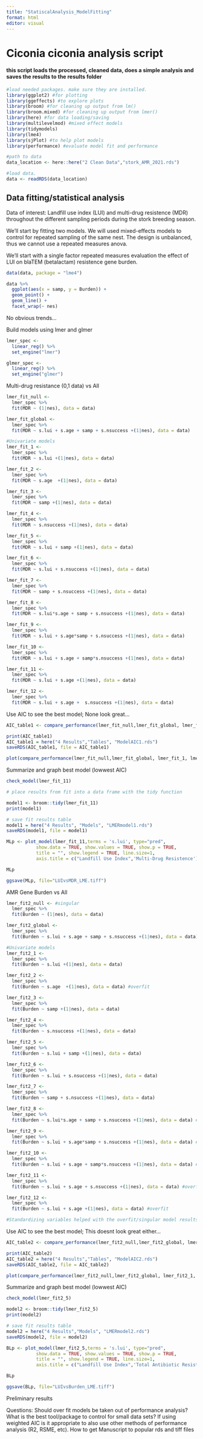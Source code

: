 ```yaml
---
title: "StatiscalAnalysis_ModelFitting"
format: html
editor: visual
---
```


# Ciconia ciconia analysis script

#### this script loads the processed, cleaned data, does a simple analysis and saves the results to the results folder

```r
#load needed packages. make sure they are installed.
library(ggplot2) #for plotting
library(ggeffects) #to explore plots  
library(broom) #for cleaning up output from lm()
library(broom.mixed) #for cleaning up output from lmer()
library(here) #for data loading/saving
library(multilevelmod) #mixed effect models
library(tidymodels)
library(lme4)
library(sjPlot) #to help plot models
library(performance) #evaluate model fit and performance

#path to data
data_location <- here::here("2 Clean Data","stork_AMR_2021.rds")

#load data. 
data <- readRDS(data_location)
```

## Data fitting/statistical analysis

Data of interest: Landfill use index (LUI) and multi-drug resistence (MDR) throughout the different sampling periods during the stork breeding season.

We'll start by fitting two models. We will used mixed-effects models to control for repeated sampling of the same nest. The design is unbalanced, thus we cannot use a repeated measures anova.

We'll start with a single factor repeated measures evaluation the effect of LUI on blaTEM (betalactam) resistence gene burden.

```r
data(data, package = "lme4")

data %>% 
  ggplot(aes(x = samp, y = Burden)) + 
  geom_point() + 
  geom_line() +
  facet_wrap(~ nes) 
```

No obvious trends...

Build models using lmer and glmer

```r
lmer_spec <- 
  linear_reg() %>% 
  set_engine("lmer")

glmer_spec <- 
  linear_reg() %>% 
  set_engine("glmer")

```

Multi-drug resistance (0,1 data) vs All

```r
lmer_fit_null <- 
  lmer_spec %>% 
  fit(MDR ~ (1|nes), data = data)

lmer_fit_global <- 
  lmer_spec %>% 
  fit(MDR ~ s.lui + s.age + samp + s.nsuccess +(1|nes), data = data)

#Univariate models
lmer_fit_1 <- 
  lmer_spec %>% 
  fit(MDR ~ s.lui +(1|nes), data = data)

lmer_fit_2 <- 
  lmer_spec %>% 
  fit(MDR ~ s.age  +(1|nes), data = data)

lmer_fit_3 <- 
  lmer_spec %>% 
  fit(MDR ~ samp +(1|nes), data = data)

lmer_fit_4 <- 
  lmer_spec %>% 
  fit(MDR ~ s.nsuccess +(1|nes), data = data)

lmer_fit_5 <- 
  lmer_spec %>% 
  fit(MDR ~ s.lui + samp +(1|nes), data = data)

lmer_fit_6 <- 
  lmer_spec %>% 
  fit(MDR ~ s.lui + s.nsuccess +(1|nes), data = data)

lmer_fit_7 <- 
  lmer_spec %>% 
  fit(MDR ~ samp + s.nsuccess +(1|nes), data = data)

lmer_fit_8 <- 
  lmer_spec %>% 
  fit(MDR ~ s.lui*s.age + samp + s.nsuccess +(1|nes), data = data)

lmer_fit_9 <- 
  lmer_spec %>% 
  fit(MDR ~ s.lui + s.age*samp + s.nsuccess +(1|nes), data = data)

lmer_fit_10 <- 
  lmer_spec %>% 
  fit(MDR ~ s.lui + s.age + samp*s.nsuccess +(1|nes), data = data)

lmer_fit_11 <- 
  lmer_spec %>% 
  fit(MDR ~ s.lui + s.age +(1|nes), data = data)

lmer_fit_12 <- 
  lmer_spec %>% 
  fit(MDR ~ s.lui + s.age +  s.nsuccess +(1|nes), data = data)
```

Use AIC to see the best model; None look great...

```r
AIC_table1 <- compare_performance(lmer_fit_null,lmer_fit_global, lmer_fit_1, lmer_fit_2, lmer_fit_3, lmer_fit_4, lmer_fit_5, lmer_fit_6, lmer_fit_7, lmer_fit_8, lmer_fit_9, lmer_fit_10, lmer_fit_11, lmer_fit_12)

print(AIC_table1)
AIC_table1 = here("4 Results","Tables", "ModelAIC1.rds")
saveRDS(AIC_table1, file = AIC_table1)

plot(compare_performance(lmer_fit_null,lmer_fit_global, lmer_fit_1, lmer_fit_2, lmer_fit_3, lmer_fit_4, lmer_fit_5, lmer_fit_6, lmer_fit_7, lmer_fit_8, lmer_fit_9, lmer_fit_10, lmer_fit_11, lmer_fit_12, rank = TRUE))
```

Summarize and graph best model (lowwest AIC)

```r
check_model(lmer_fit_11)

# place results from fit into a data frame with the tidy function

model1 <- broom::tidy(lmer_fit_11)
print(model1)

# save fit results table  
model1 = here("4 Results", "Models", "LMERmodel1.rds")
saveRDS(model1, file = model1)

MLp <- plot_model(lmer_fit_11,terms = 's.lui', type="pred", 
           show.data = TRUE, show.values = TRUE, show.p = TRUE,
           title = "", show.legend = TRUE, line.size=1,
           axis.title = c("Landfill Use Index",'Multi-Drug Resistence'))

MLp

ggsave(MLp, file="LUIvsMDR_LME.tiff")
```

AMR Gene Burden vs All

```r
lmer_fit2_null <- #singular
  lmer_spec %>% 
  fit(Burden ~ (1|nes), data = data)

lmer_fit2_global <- 
  lmer_spec %>% 
  fit(Burden ~ s.lui + s.age + samp + s.nsuccess +(1|nes), data = data) #overfit

#Univariate models
lmer_fit2_1 <- 
  lmer_spec %>% 
  fit(Burden ~ s.lui +(1|nes), data = data)

lmer_fit2_2 <- 
  lmer_spec %>% 
  fit(Burden ~ s.age  +(1|nes), data = data) #overfit

lmer_fit2_3 <- 
  lmer_spec %>% 
  fit(Burden ~ samp +(1|nes), data = data)

lmer_fit2_4 <- 
  lmer_spec %>% 
  fit(Burden ~ s.nsuccess +(1|nes), data = data)

lmer_fit2_5 <- 
  lmer_spec %>% 
  fit(Burden ~ s.lui + samp +(1|nes), data = data)

lmer_fit2_6 <- 
  lmer_spec %>% 
  fit(Burden ~ s.lui + s.nsuccess +(1|nes), data = data)

lmer_fit2_7 <- 
  lmer_spec %>% 
  fit(Burden ~ samp + s.nsuccess +(1|nes), data = data)

lmer_fit2_8 <- 
  lmer_spec %>% 
  fit(Burden ~ s.lui*s.age + samp + s.nsuccess +(1|nes), data = data) #overfit

lmer_fit2_9 <- 
  lmer_spec %>% 
  fit(Burden ~ s.lui + s.age*samp + s.nsuccess +(1|nes), data = data) #overfit

lmer_fit2_10 <- 
  lmer_spec %>% 
  fit(Burden ~ s.lui + s.age + samp*s.nsuccess +(1|nes), data = data) #overfit

lmer_fit2_11 <- 
  lmer_spec %>% 
  fit(Burden ~ s.lui + s.age + s.nsuccess +(1|nes), data = data) #overfit

lmer_fit2_12 <- 
  lmer_spec %>% 
  fit(Burden ~ s.lui + s.age +(1|nes), data = data) #overfit

#Standardizing variables helped with the overfit/singular model results
```

Use AIC to see the best model; This doesnt look great either...

```r
AIC_table2 <- compare_performance(lmer_fit2_null,lmer_fit2_global, lmer_fit2_1, lmer_fit2_2, lmer_fit2_3, lmer_fit2_4, lmer_fit2_5, lmer_fit2_6, lmer_fit2_7, lmer_fit2_8, lmer_fit2_9, lmer_fit2_10, lmer_fit2_11, lmer_fit2_12)

print(AIC_table2)
AIC_table2 = here("4 Results","Tables", "ModelAIC2.rds")
saveRDS(AIC_table2, file = AIC_table2)

plot(compare_performance(lmer_fit2_null,lmer_fit2_global, lmer_fit2_1, lmer_fit2_2, lmer_fit2_3, lmer_fit2_4, lmer_fit2_5, lmer_fit2_6, lmer_fit2_7, lmer_fit2_8, lmer_fit2_9, lmer_fit2_10, lmer_fit2_11, lmer_fit2_12, rank = TRUE))
```

Summarize and graph best model (lowwest AIC)

```r
check_model(lmer_fit2_5)

model2 <- broom::tidy(lmer_fit2_5)
print(model2)

# save fit results table  
model2 = here("4 Results","Models", "LMERmodel2.rds")
saveRDS(model2, file = model2)

BLp <- plot_model(lmer_fit2_5,terms = 's.lui', type="pred", 
           show.data = TRUE, show.values = TRUE, show.p = TRUE,
           title = "", show.legend = TRUE, line.size=1,
           axis.title = c("Landfill Use Index",'Total Antibiotic Resistant Gene Burden'))

BLp

ggsave(BLp, file="LUIvsBurden_LME.tiff")
```

Preliminary results

Questions: Should over fit models be taken out of performance analysis? What is the best tool/package to control for small data sets? If using weighted AIC is it appropriate to also use other methods of performance analysis (R2, RSME, etc). How to get Manuscript to popular rds and tiff files
